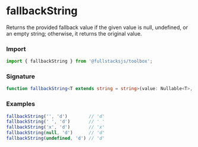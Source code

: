 # fallbackString

Returns the provided fallback value if the given value is null, undefined, or an empty string; otherwise, it returns the original value.

### Import

```typescript copy
import { fallbackString } from '@fullstacksjs/toolbox';
```

### Signature

```typescript copy
function fallbackString<T extends string = string>(value: Nullable<T>, fallbackStringValue: T): NonNullable<T> {}
```

### Examples

```typescript copy
fallbackString('', 'd')        // 'd'
fallbackString(' ', 'd')       // ' '
fallbackString('x', 'd')       // 'x'
fallbackString(null, 'd')      // 'd'
fallbackString(undefined, 'd') // 'd'
```
